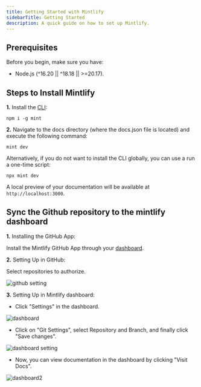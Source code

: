 ---
title: Getting Started with Mintlify
sidebarTitle: Getting Started
description: A quick guide on how to set up Mintlify.
---

## Prerequisites

Before you begin, make sure you have:

- Node.js (^16.20 || ^18.18 || >=20.17).


## Steps to Install Mintlify

**1.** Install the [CLI](https://www.npmjs.com/package/mint):

```
npm i -g mint
```

**2.** Navigate to the docs directory (where the docs.json file is located) and execute the following command:

```
mint dev
```

Alternatively, if you do not want to install the CLI globally, you can use a run a one-time script:

```
npx mint dev
```

A local preview of your documentation will be available at `http://localhost:3000`.

## Sync the Github repository to the mintlify dashboard

**1.** Installing the GitHub App:

Install the Mintlify GitHub App through your [dashboard](https://dashboard.mintlify.com/settings/organization/github-app).

**2.** Setting Up in GitHub:

Select repositories to authorize.

<img
  src="./images/image1.png"
  alt="github setting"
/>

**3.** Setting Up in Mintlify dashboard:

- Click "Settings" in the dashboard.

<img
  src="./images/image2.png"
  alt="dashboard"
/>

- Click on "Git Settings", select Repository and Branch, and finally click "Save changes".

<img
  src="./images/image3.png"
  alt="dashboard setting"
/>

- Now, you can view documentation in the dashboard by clicking "Visit Docs".

<img
  src="./images/image4.png"
  alt="dashboard2"
/>